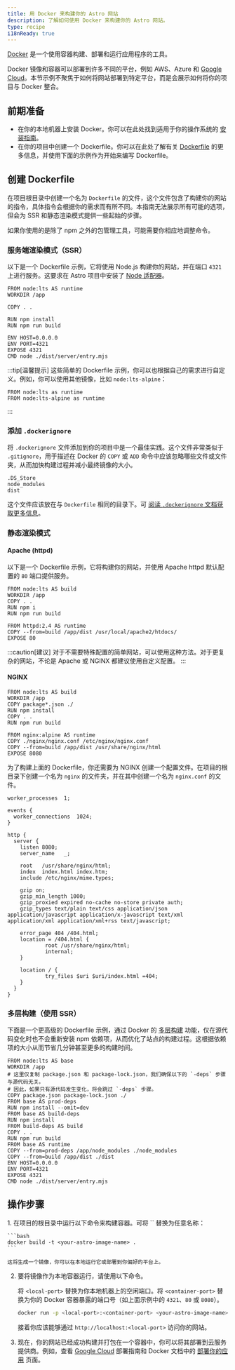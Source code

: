 ```yaml
---
title: 用 Docker 来构建你的 Astro 网站
description: 了解如何使用 Docker 来构建你的 Astro 网站。
type: recipe
i18nReady: true
---
```


[Docker](https://docker.com) 是一个使用容器构建、部署和运行应用程序的工具。

Docker 镜像和容器可以部署到许多不同的平台，例如 AWS、Azure 和 [Google Cloud](/zh-cn/guides/deploy/google-cloud/)。本节示例不聚焦于如何将网站部署到特定平台，而是会展示如何将你的项目与 Docker 整合。

## 前期准备

- 在你的本地机器上安装 Docker。你可以在此处找到适用于你的操作系统的 [安装指南](https://docs.docker.com/get-docker/)。
- 在你的项目中创建一个 Dockerfile。你可以在此处了解有关 [Dockerfile](https://docs.docker.com/engine/reference/builder/) 的更多信息，并使用下面的示例作为开始来编写 Dockerfile。

## 创建 Dockerfile

在项目根目录中创建一个名为 `Dockerfile` 的文件，这个文件包含了构建你的网站的指令，具体指令会根据你的需求而有所不同。本指南无法展示所有可能的选项，但会为 SSR 和静态渲染模式提供一些起始的步骤。

如果你使用的是除了 npm 之外的包管理工具，可能需要你相应地调整命令。

### 服务端渲染模式（SSR）

以下是一个 Dockerfile 示例，它将使用 Node.js 构建你的网站，并在端口 `4321` 上进行服务。这要求在 Astro 项目中安装了 [Node 适配器](/zh-cn/guides/integrations-guide/node/)。

```docker title="Dockerfile"
FROM node:lts AS runtime
WORKDIR /app

COPY . .

RUN npm install
RUN npm run build

ENV HOST=0.0.0.0
ENV PORT=4321
EXPOSE 4321
CMD node ./dist/server/entry.mjs
```

:::tip[温馨提示]
这些简单的 Dockerfile 示例，你可以也根据自己的需求进行自定义。例如，你可以使用其他镜像，比如 `node:lts-alpine`：

```docker title="Dockerfile" del={1} add={2}
FROM node:lts as runtime
FROM node:lts-alpine as runtime
```
:::

### 添加 `.dockerignore`

将 `.dockerignore` 文件添加到你的项目中是一个最佳实践。这个文件非常类似于 `.gitignore`，用于描述在 Docker 的 `COPY` 或 `ADD` 命令中应该忽略哪些文件或文件夹，从而加快构建过程并减小最终镜像的大小。

```docker title=".dockerignore"
.DS_Store
node_modules
dist
```

这个文件应该放在与 `Dockerfile` 相同的目录下。可 [阅读 `.dockerignore` 文档获取更多信息](https://docs.docker.com/engine/reference/builder/#dockerignore-file)。

### 静态渲染模式

#### Apache (httpd)

以下是一个 Dockerfile 示例，它将构建你的网站，并使用 Apache httpd 默认配置的 `80` 端口提供服务。

```docker title="Dockerfile"
FROM node:lts AS build
WORKDIR /app
COPY . .
RUN npm i
RUN npm run build

FROM httpd:2.4 AS runtime
COPY --from=build /app/dist /usr/local/apache2/htdocs/
EXPOSE 80
```

:::caution[建议]
对于不需要特殊配置的简单网站，可以使用这种方法。对于更复杂的网站，不论是 Apache 或 NGINX 都建议使用自定义配置。
:::

#### NGINX

```docker title="Dockerfile"
FROM node:lts AS build
WORKDIR /app
COPY package*.json ./
RUN npm install
COPY . .
RUN npm run build

FROM nginx:alpine AS runtime
COPY ./nginx/nginx.conf /etc/nginx/nginx.conf
COPY --from=build /app/dist /usr/share/nginx/html
EXPOSE 8080
```

为了构建上面的 Dockerfile，你还需要为 NGINX 创建一个配置文件。在项目的根目录下创建一个名为 `nginx` 的文件夹，并在其中创建一个名为 `nginx.conf` 的文件。

```nginx title="nginx.conf"
worker_processes  1;

events {
  worker_connections  1024;
}

http {
  server {
    listen 8080;
    server_name   _;

    root   /usr/share/nginx/html;
    index  index.html index.htm;
    include /etc/nginx/mime.types;

    gzip on;
    gzip_min_length 1000;
    gzip_proxied expired no-cache no-store private auth;
    gzip_types text/plain text/css application/json application/javascript application/x-javascript text/xml application/xml application/xml+rss text/javascript;

    error_page 404 /404.html;
    location = /404.html {
            root /usr/share/nginx/html;
            internal;
    }

    location / {
            try_files $uri $uri/index.html =404;
    }
  }
}
```

### 多层构建（使用 SSR）

下面是一个更高级的 Dockerfile 示例，通过 Docker 的 [多层构建](https://docs.docker.com/build/building/multi-stage/) 功能，仅在源代码变化时也不会重新安装 npm 依赖项，从而优化了站点的构建过程。这根据依赖项的大小从而节省几分钟甚至更多的构建时间。

```docker title="Dockerfile"
FROM node:lts AS base
WORKDIR /app
# 这里仅复制 package.json 和 package-lock.json，我们确保以下的 `-deps` 步骤与源代码无关。
# 因此，如果只有源代码发生变化，将会跳过 `-deps` 步骤。
COPY package.json package-lock.json ./
FROM base AS prod-deps
RUN npm install --omit=dev
FROM base AS build-deps
RUN npm install
FROM build-deps AS build
COPY . .
RUN npm run build
FROM base AS runtime
COPY --from=prod-deps /app/node_modules ./node_modules
COPY --from=build /app/dist ./dist
ENV HOST=0.0.0.0
ENV PORT=4321
EXPOSE 4321
CMD node ./dist/server/entry.mjs
```

## 操作步骤

<Steps>
1. 在项目的根目录中运行以下命令来构建容器。可将 `<your-astro-image-name>` 替换为任意名称：

    ```bash
    docker build -t <your-astro-image-name> .
    ```

    这将生成一个镜像，你可以在本地运行它或部署到你偏好的平台上。

2. 要将镜像作为本地容器运行，请使用以下命令。

    将 `<local-port>` 替换为你本地机器上的空闲端口。将 `<container-port>` 替换为你的 Docker 容器暴露的端口号（如上面示例中的 `4321`、`80` 或 `8080`）。

    ```bash
    docker run -p <local-port>:<container-port> <your-astro-image-name>
    ```

    接着你应该能够通过 `http://localhost:<local-port>` 访问你的网站。

3. 现在，你的网站已经成功构建并打包在一个容器中，你可以将其部署到云服务提供商。例如，查看 [Google Cloud](/zh-cn/guides/deploy/google-cloud/#cloud-runssr-和静态网站) 部署指南和 Docker 文档中的 [部署你的应用](https://docs.docker.com/language/nodejs/deploy/) 页面。
</Steps>
